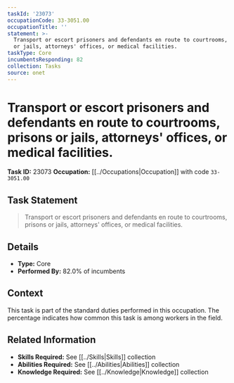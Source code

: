 ```yaml
---
taskId: '23073'
occupationCode: 33-3051.00
occupationTitle: ''
statement: >-
  Transport or escort prisoners and defendants en route to courtrooms, prisons
  or jails, attorneys' offices, or medical facilities.
taskType: Core
incumbentsResponding: 82
collection: Tasks
source: onet
---
```

# Transport or escort prisoners and defendants en route to courtrooms, prisons or jails, attorneys' offices, or medical facilities.

**Task ID:** 23073
**Occupation:** [[../Occupations|Occupation]] with code `33-3051.00`

## Task Statement

> Transport or escort prisoners and defendants en route to courtrooms, prisons or jails, attorneys' offices, or medical facilities.

## Details

- **Type:** Core
- **Performed By:** 82.0% of incumbents

## Context

This task is part of the standard duties performed in this occupation. The percentage indicates how common this task is among workers in the field.

## Related Information

- **Skills Required:** See [[../Skills|Skills]] collection
- **Abilities Required:** See [[../Abilities|Abilities]] collection
- **Knowledge Required:** See [[../Knowledge|Knowledge]] collection
